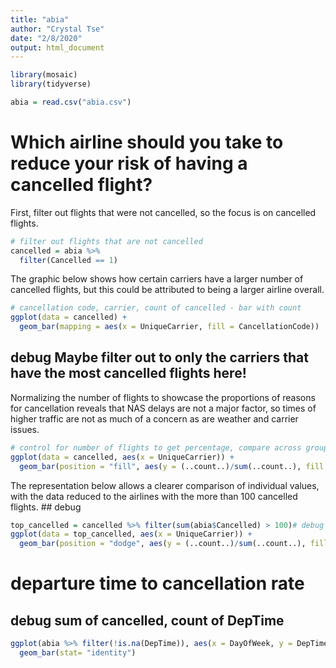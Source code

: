 ---
title: "abia"
author: "Crystal Tse"
date: "2/8/2020"
output: html_document
---

```{r}
library(mosaic)
library(tidyverse)

abia = read.csv("abia.csv")
```
# Which airline should you take to reduce your risk of having a cancelled flight?

First, filter out flights that were not cancelled, so the focus is on cancelled flights.

```{r}
# filter out flights that are not cancelled
cancelled = abia %>%
  filter(Cancelled == 1)
```

The graphic below shows how certain carriers have a larger number of cancelled flights, but this could be attributed to being a larger airline overall.
```{r}
# cancellation code, carrier, count of cancelled - bar with count
ggplot(data = cancelled) + 
  geom_bar(mapping = aes(x = UniqueCarrier, fill = CancellationCode))
```

## debug Maybe filter out to only the carriers that have the most cancelled flights here!


Normalizing the number of flights to showcase the proportions of reasons for cancellation reveals that NAS delays are not a major factor, so times of higher traffic are not as much of a concern as are weather and carrier issues.
```{r}
# control for number of flights to get percentage, compare across groups
ggplot(data = cancelled, aes(x = UniqueCarrier)) + 
  geom_bar(position = "fill", aes(y = (..count..)/sum(..count..), fill = CancellationCode))
```

The representation below allows a clearer comparison of individual values, with the data reduced to the airlines with the more than 100 cancelled flights.
## debug 
```{r}
top_cancelled = cancelled %>% filter(sum(abia$Cancelled) > 100)# debug this does not work as intended :(
ggplot(data = top_cancelled, aes(x = UniqueCarrier)) + 
  geom_bar(position = "dodge", aes(y = (..count..)/sum(..count..), fill = CancellationCode))
```


# departure time to cancellation rate
## debug sum of cancelled, count of DepTime

```{r}
ggplot(abia %>% filter(!is.na(DepTime)), aes(x = DayOfWeek, y = DepTime)) + 
  geom_bar(stat= "identity")
```

